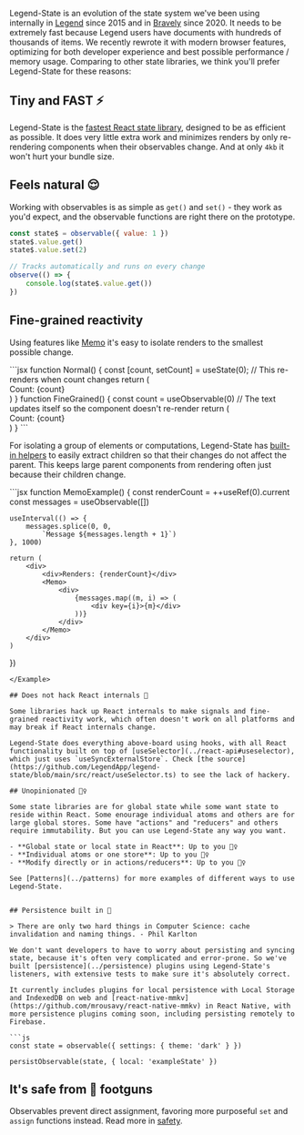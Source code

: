 Legend-State is an evolution of the state system we've been using internally in [Legend](https://www.legendapp.com) since 2015 and in [Bravely](https://www.bravely.io) since 2020. It needs to be extremely fast because Legend users have documents with hundreds of thousands of items. We recently rewrote it with modern browser features, optimizing for both developer experience and best possible performance / memory usage. Comparing to other state libraries, we think you'll prefer Legend-State for these reasons:


## Tiny and FAST ⚡️

Legend-State is the [fastest React state library](../fast), designed to be as efficient as possible. It does very little extra work and minimizes renders by only re-rendering components when their observables change. And at only `4kb` it won't hurt your bundle size.


## Feels natural 😌

Working with observables is as simple as `get()` and `set()` - they work as you'd expect, and the observable functions are right there on the prototype.

```jsx
const state$ = observable({ value: 1 })
state$.value.get()
state$.value.set(2)

// Tracks automatically and runs on every change
observe(() => {
    console.log(state$.value.get())
})
```

## Fine-grained reactivity

Using features like [Memo](../fine-grained-reactivity#Memo) it's easy to isolate renders to the smallest possible change.

<Example name="Primitive">
```jsx
function Normal() {
    const [count, setCount] = useState(0);
    // This re-renders when count changes
    return (
        <div>Count: {count}</div>
    )
}
function FineGrained() {
    const count = useObservable(0)
    // The text updates itself so the component doesn't re-render
    return (
        <div>Count: <Memo>{count}</Memo></div>
    )
}
```
</Example>

For isolating a group of elements or computations, Legend-State has [built-in helpers](../fine-grained-reactivity) to easily extract children so that their changes do not affect the parent. This keeps large parent components from rendering often just because their children change.

<Example name="MemoArray">
```jsx
function MemoExample() {
    const renderCount = ++useRef(0).current
    const messages = useObservable([])

    useInterval(() => {
        messages.splice(0, 0,
            `Message ${messages.length + 1}`)
    }, 1000)

    return (
        <div>
            <div>Renders: {renderCount}</div>
            <Memo>
                <div>
                    {messages.map((m, i) => (
                        <div key={i}>{m}</div>
                    ))}
                </div>
            </Memo>
        </div>
    )
})
```
</Example>

## Does not hack React internals 👷

Some libraries hack up React internals to make signals and fine-grained reactivity work, which often doesn't work on all platforms and may break if React internals change.

Legend-State does everything above-board using hooks, with all React functionality built on top of [useSelector](../react-api#useselector), which just uses `useSyncExternalStore`. Check [the source](https://github.com/LegendApp/legend-state/blob/main/src/react/useSelector.ts) to see the lack of hackery.

## Unopinionated 🤷‍♀️

Some state libraries are for global state while some want state to reside within React. Some enourage individual atoms and others are for large global stores. Some have "actions" and "reducers" and others require immutability. But you can use Legend-State any way you want.

- **Global state or local state in React**: Up to you 🤷‍♀️
- **Individual atoms or one store**: Up to you 🤷‍♀️
- **Modify directly or in actions/reducers**: Up to you 🤷‍♀️

See [Patterns](../patterns) for more examples of different ways to use Legend-State.


## Persistence built in 💾

> There are only two hard things in Computer Science: cache invalidation and naming things. - Phil Karlton

We don't want developers to have to worry about persisting and syncing state, because it's often very complicated and error-prone. So we've built [persistence](../persistence) plugins using Legend-State's listeners, with extensive tests to make sure it's absolutely correct.

It currently includes plugins for local persistence with Local Storage and IndexedDB on web and [react-native-mmkv](https://github.com/mrousavy/react-native-mmkv) in React Native, with more persistence plugins coming soon, including persisting remotely to Firebase.

```js
const state = observable({ settings: { theme: 'dark' } })

persistObservable(state, { local: 'exampleState' })
```


## It's safe from 🔫 footguns

Observables prevent direct assignment, favoring more purposeful `set` and `assign` functions instead. Read more in [safety](../observable#safety).
